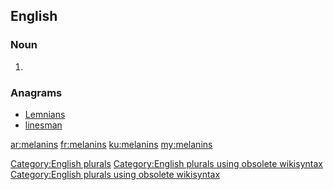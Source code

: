 ==English==

===Noun===
{{head|en}}

# {{plural of|melanin}}

===Anagrams===
* [[Lemnians#English|Lemnians]]
* [[linesman#English|linesman]]

[[Category:English plurals]][[Category:English plurals using obsolete wikisyntax]][[Category:English plurals using obsolete wikisyntax]]

[[ar:melanins]]
[[fr:melanins]]
[[ku:melanins]]
[[my:melanins]]